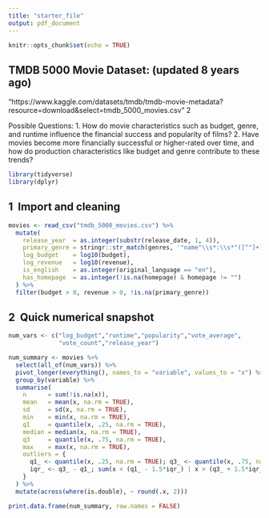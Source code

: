 ```yaml
---
title: "starter_file"
output: pdf_document
---
```


```r
knitr::opts_chunk$set(echo = TRUE)
```

## TMDB 5000 Movie Dataset: (updated 8 years ago) 

"https://www.kaggle.com/datasets/tmdb/tmdb-movie-metadata?resource=download&select=tmdb_5000_movies.csv" 2 

Possible Questions: 
1. How do movie characteristics such as budget, genre, and runtime influence the financial success and popularity of films? 
2. Have movies become more financially successful or higher-rated over time, and how do production characteristics like budget and genre contribute to these trends?

```r
library(tidyverse)
library(dplyr)
```

## 1  Import and cleaning

```r
movies <- read_csv("tmdb_5000_movies.csv") %>%
  mutate(
    release_year  = as.integer(substr(release_date, 1, 4)),
    primary_genre = stringr::str_match(genres, '"name"\\s*:\\s*"([^"]+)"')[,2],
    log_budget    = log10(budget),
    log_revenue   = log10(revenue),
    is_english    = as.integer(original_language == "en"),       
    has_homepage  = as.integer(!is.na(homepage) & homepage != "")
  ) %>%
  filter(budget > 0, revenue > 0, !is.na(primary_genre))
```

## 2  Quick numerical snapshot

```r
num_vars <- c("log_budget","runtime","popularity","vote_average",
              "vote_count","release_year")

num_summary <- movies %>%
  select(all_of(num_vars)) %>%
  pivot_longer(everything(), names_to = "variable", values_to = "x") %>%
  group_by(variable) %>%
  summarise(
    n      = sum(!is.na(x)),
    mean   = mean(x, na.rm = TRUE),
    sd     = sd(x, na.rm = TRUE),
    min    = min(x, na.rm = TRUE),
    q1     = quantile(x, .25, na.rm = TRUE),
    median = median(x, na.rm = TRUE),
    q3     = quantile(x, .75, na.rm = TRUE),
    max    = max(x, na.rm = TRUE),
    outliers = {
      q1_ <- quantile(x, .25, na.rm = TRUE); q3_ <- quantile(x, .75, na.rm = TRUE)
      iqr_ <- q3_ - q1_; sum(x < (q1_ - 1.5*iqr_) | x > (q3_ + 1.5*iqr_), na.rm = TRUE)
    }
  ) %>%
  mutate(across(where(is.double), ~ round(.x, 2)))

print.data.frame(num_summary, row.names = FALSE)
```
